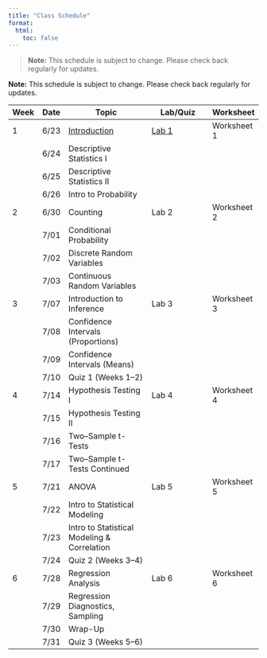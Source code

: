 ```yaml
---
title: "Class Schedule"
format:
  html:
    toc: false
---
```


> **Note:** This schedule is subject to change. Please check back regularly for updates.

**Note:** This schedule is subject to change. Please check back regularly for updates.

| Week | Date  | Topic                                       | Lab/Quiz                        | Worksheet   |
|------|-------|---------------------------------------------|---------------------------------|-------------|
| 1    | 6/23  | [Introduction](/files/lecture_notes/Lecture_1/lecture1.qmd)                               | [Lab 1](/files/labs/lab1/lab1.md)      | Worksheet 1 |
|      | 6/24  | Descriptive Statistics I                    |                                 |             |
|      | 6/25  | Descriptive Statistics II                   |                                 |             |
|      | 6/26  | Intro to Probability                        |                                 |             |
| 2    | 6/30  | Counting                                    | Lab 2                           | Worksheet 2 |
|      | 7/01  | Conditional Probability                     |                                 |             |
|      | 7/02  | Discrete Random Variables                   |                                 |             |
|      | 7/03  | Continuous Random Variables                 |                                 |             |
| 3    | 7/07  | Introduction to Inference                   | Lab 3                           | Worksheet 3 |
|      | 7/08  | Confidence Intervals (Proportions)          |                                 |             |
|      | 7/09  | Confidence Intervals (Means)                |                                 |             |
|      | 7/10  | Quiz 1 (Weeks 1–2)                          |                                 |             |
| 4    | 7/14  | Hypothesis Testing I                        | Lab 4                           | Worksheet 4 |
|      | 7/15  | Hypothesis Testing II                       |                                 |             |
|      | 7/16  | Two–Sample t-Tests                          |                                 |             |
|      | 7/17  | Two–Sample t-Tests Continued                |                                 |             |
| 5    | 7/21  | ANOVA                                       | Lab 5                           | Worksheet 5 |
|      | 7/22  | Intro to Statistical Modeling               |                                 |             |
|      | 7/23  | Intro to Statistical Modeling & Correlation |                                 |             |
|      | 7/24  | Quiz 2 (Weeks 3–4)                          |                                 |             |
| 6    | 7/28  | Regression Analysis                         | Lab 6                           | Worksheet 6 |
|      | 7/29  | Regression Diagnostics, Sampling            |                                 |             |
|      | 7/30  | Wrap-Up                                     |                                 |             |
|      | 7/31  | Quiz 3 (Weeks 5–6)                          |                                 |             |